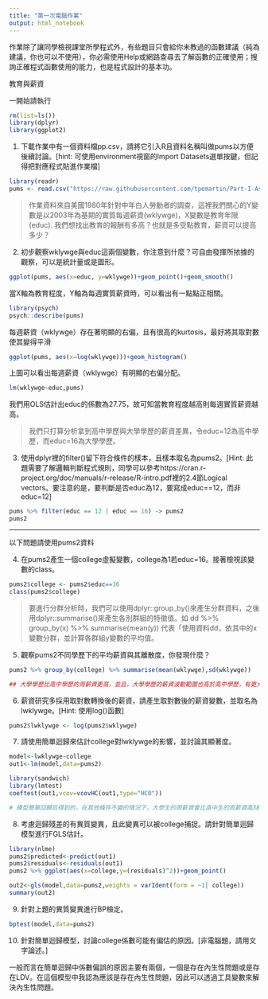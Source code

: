 ```yaml
---
title: "第一次電腦作業"
output: html_notebook
---
```

作業除了讓同學檢視課堂所學程式外，有些題目只會給你未教過的函數建議（純為建議，你也可以不使用），你必需使用Help或網路查尋去了解函數的正確使用；搜詢正確程式函數使用的能力，也是程式設計的基本功。

教育與薪資 

一開始請執行
```r
rm(list=ls())
library(dplyr)
library(ggplot2)
```

1. 下載作業中有一個資料檔pp.csv，請將它引入R且資料名稱叫做pums以方便後續討論。[hint: 可使用environment視窗的Import Datasets選單按鍵，但記得把對應程式貼進作業檔]
```r
library(readr)
pums <- read.csv("https://raw.githubusercontent.com/tpemartin/Part-I-Assignment/master/pp.csv")
```


> 作業資料來自美國1980年針對中年白人勞動者的調查，這裡我們關心的Y變數是以2003年為基期的實質每週薪資(wklywge)，X變數是教育年限(educ). 我們想找出教育的報酬有多高？也就是多受點教育，薪資可以提高多少？

2. 初步觀察wklywge與educ這兩個變數，你注意到什麼？可自由發揮所挔據的觀察，可以是統計量或是圖形。
```r
ggplot(pums, aes(x=educ, y=wklywge))+geom_point()+geom_smooth()
```
當X軸為教育程度，Y軸為每週實質薪資時，可以看出有一點點正相關。

```r
library(psych)
psych::describe(pums)
```
每週薪資（wklywge）存在著明顯的右偏，且有很高的kurtosis，最好將其取對數使其變得平滑

```r
ggplot(pums, aes(x=log(wklywge)))+geom_histogram()
```
上圖可以看出每週薪資（wklywge）有明顯的右偏分配。

```r
lm(wklywge~educ,pums)
```
我們用OLS估計出educ的係數為27.75，故可知當教育程度越高則每週實質薪資越高。

> 我們只打算分析拿到高中學歷與大學學歷的薪資差異，令educ=12為高中學歷，而educ=16為大學學歷。

3. 使用dplyr裡的filter()留下符合條件的樣本，且樣本取名為pums2。[Hint: 此題需要了解邏輯判斷程式規則，同學可以參考https://cran.r-project.org/doc/manuals/r-release/R-intro.pdf裡的2.4節Logical vectors。要注意的是，要判斷是否educ為12，要寫成educ==12，而非educ=12]
```r
pums %>% filter(educ == 12 | educ == 16) -> pums2
pums2
```

***
以下問題請使用pums2資料

4. 在pums2產生一個college虛擬變數，college為1若educ=16。接著檢視該變數的class。
```r
pums2$college <- pums2$educ==16
class(pums2$college)
```

> 要進行分群分析時，我們可以使用dplyr::group_by()來產生分群資料，之後用dplyr::summarise()來產生各別群組的特徵值。如 dd %>% group_by(x) %>% summarise(mean(y)) 代表「使用資料dd，依其中的x變數分群，並計算各群組y變數的平均值。

5. 觀察pums2不同學歷下的平均薪資與其離散度，你發現什麼？
```r
pums2 %>% group_by(college) %>% summarise(mean(wklywge),sd(wklywge))

## 大學學歷比高中學歷的周薪資更高，並且，大學學歷的薪資波動範圍也高於高中學歷，有更大的離離散度
```

6. 薪資研究多採用取對數轉換後的薪資，請產生取對數後的薪資變數，並取名為lwklywge。[Hint: 使用log()函數]
```r
pums2$lwklywge <- log(pums2$wklywge)
```

7. 請使用簡單迴歸來估計college對lwklywge的影響，並討論其顯著度。
```r
model<-lwklywge~college
out1<-lm(model,data=pums2)

library(sandwich)
library(lmtest)
coeftest(out1,vcov=vcovHC(out1,type="HC0"))

# 模型簡單回歸后得到的，在其他條件不變的情況下，大學生的周薪資會比高中生的周薪資高38.4%，這一點在「使用Robust SE」進行t檢定時也是顯著的
```

8. 考慮迴歸殘差的有異質變異，且此變異可以被college捕捉。請針對簡單迴歸模型進行FGLS估計。
```r
library(nlme)
pums2$predicted<-predict(out1)
pums2$residuals<-residuals(out1)
pums2 %>% ggplot(aes(x=college,y=(residuals)^2))+geom_point()

out2<-gls(model,data=pums2,weights = varIdent(form = ~1| college))
summary(out2)
```

9. 針對上題的異質變異進行BP檢定。
```r
bptest(model,data=pums2)
```

10. 針對簡單迴歸模型，討論college係數可能有偏估的原因。[非電腦題，請用文字論述。]

一般而言在簡單迴歸中係數偏誤的原因主要有兩個，一個是存在內生性問題或是存在LDV。在這個模型中我認為應該是存在內生性問題，因此可以透過工具變數來解決內生性問題。
